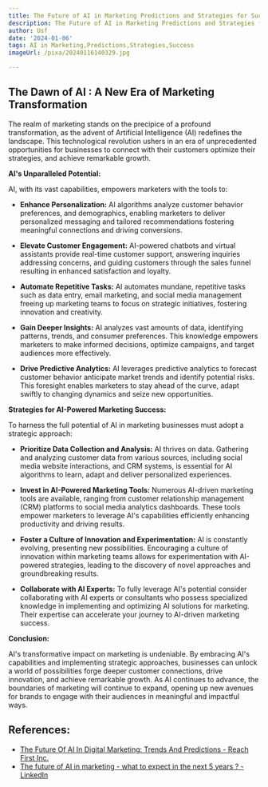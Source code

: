 ```yaml
---
title: The Future of AI in Marketing Predictions and Strategies for Success
description: The Future of AI in Marketing Predictions and Strategies for Success
author: Usf
date: '2024-01-06'
tags: AI in Marketing,Predictions,Strategies,Success
imageUrl: /pixa/20240116140329.jpg

---
```

##  The Dawn of AI : A New Era of Marketing Transformation

The realm  of marketing stands on  the precipice of a profound transformation, as the advent of Artificial Intelligence  (AI)  redefines the landscape. This technological revolution ushers in an era of unprecedented opportunities for businesses to connect with their customers optimize their strategies,  and achieve remarkable  growth.

**AI's Unparalleled Potential:**

AI, with its  vast capabilities, empowers marketers with the tools to:
- **Enhance Personalization:** AI algorithms analyze customer behavior preferences, and demographics, enabling marketers to deliver personalized messaging and tailored recommendations fostering  meaningful connections and  driving conversions.

- **Elevate Customer Engagement:** AI-powered chatbots and virtual assistants provide real-time customer support, answering inquiries addressing  concerns, and guiding  customers through the sales funnel resulting  in enhanced satisfaction and loyalty.

- **Automate Repetitive Tasks:** AI  automates mundane, repetitive tasks  such as data entry, email marketing, and  social media management  freeing up marketing teams to focus on strategic  initiatives, fostering innovation and creativity.

- **Gain Deeper Insights:** AI analyzes vast amounts of  data, identifying patterns,  trends, and consumer preferences. This knowledge empowers marketers to make informed decisions, optimize campaigns, and target audiences more effectively.

- **Drive Predictive Analytics:** AI leverages predictive analytics to forecast customer behavior anticipate market trends and identify potential risks. This foresight enables marketers to stay ahead of the curve, adapt swiftly to changing dynamics and seize  new opportunities.

**Strategies for AI-Powered Marketing Success:**

To harness  the  full potential of AI in marketing businesses must adopt a strategic approach:

- **Prioritize Data Collection and  Analysis:** AI thrives on data. Gathering and analyzing customer data from various sources, including  social media website interactions, and CRM systems, is essential for AI algorithms to learn, adapt and deliver personalized experiences.

- **Invest  in AI-Powered Marketing  Tools:** Numerous AI-driven marketing tools  are available, ranging from customer relationship management (CRM) platforms to social media analytics dashboards. These tools empower marketers to leverage AI's capabilities efficiently enhancing productivity and driving results.

- **Foster a  Culture of Innovation and Experimentation:** AI is constantly evolving, presenting new possibilities. Encouraging a culture of innovation  within marketing teams allows for experimentation with AI-powered strategies,  leading  to the discovery of novel approaches and  groundbreaking results.

- **Collaborate with AI Experts:** To fully leverage AI's potential consider  collaborating with AI  experts or consultants who possess specialized knowledge in implementing and optimizing AI solutions for  marketing. Their expertise can accelerate your journey to  AI-driven marketing success.

**Conclusion:**

AI's transformative impact on marketing is undeniable. By  embracing AI's capabilities and implementing strategic approaches, businesses can  unlock a world of possibilities forge deeper customer connections, drive innovation, and achieve remarkable growth. As AI continues to advance,  the boundaries of marketing will continue to expand, opening  up new avenues for  brands to  engage with their audiences in meaningful and  impactful ways.

## References:
- [The Future Of AI In Digital Marketing: Trends And Predictions - Reach First Inc.](https://www.reachfirst.com/future-ai-digital-marketing-agencies/)
- [The future of AI in marketing - what to expect in the next 5 years ? - LinkedIn](https://www.linkedin.com/pulse/future-ai-marketing-what-expect-next-5-years-a-i-marketing-)

